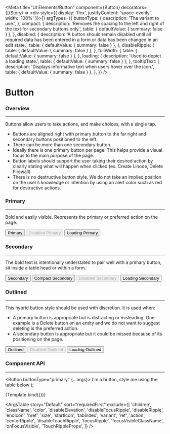 
<Meta
  title="UI Elements/Button"
  component={Button}
  decorators={[(Story) => <div style={{ display: 'flex', justifyContent: 'space-evenly', width: '100%' }}><Story/></div>]}
  argTypes={{
    buttonType: {
      description: 'The variant to use.',
      <!-- Keeping this as an example for labelling a prop as required: -->
      <!-- type: { required: true }, -->
    },
    compact: {
      description: 'Removes the spacing to the left and right of the text for secondary buttons only.',
      table: { defaultValue: { summary: false } },
    },
    disabled: {
      description: 'A button should remain disabled until all required data has been entered in a form or data has been changed in an edit state.',
      table: { defaultValue: { summary: false } },
    },
    disableRipple: {
      table: { defaultValue: { summary: false } },
    },
    fullWidth: {
      table: { defaultValue: { summary: false } },
    },
    loading: {
      description: 'Used to depict a loading state.',
      table: { defaultValue: { summary: false } },
    },
    tooltipText: {
      description: 'Displays informative text when users hover over the icon.',
      table: { defaultValue: { summary: false } },
    },
  }}
/>

# Button

### Overview

<hr />

Buttons allow users to take actions, and make choices, with a single tap.

- Buttons are aligned right with primary button to the far right and secondary buttons positioned to the left.
- There can be more than one secondary button.
- Ideally there is one primary button per page. This helps provide a visual focus to the main purpose of the page.
- Button labels should support the user taking their desired action by clearly stating what will happen when clicked (ex. Create Linode, Delete Firewall).
- There is no destructive button style. We do not take an implied position on the user’s knowledge or intention by using an alert color such as red for destructive actions.

### Primary

<hr />

Bold and easily visible. Represents the primary or preferred action on the page.

<Canvas>
  <Story name="Primary">
    <Button buttonType="primary" data-qa-button="primary">
      Primary
    </Button>
    <Button buttonType="primary" disabled data-qa-button="primary">
      Disabled Primary
    </Button>
    <Button buttonType="primary" loading data-qa-button="primary">
      Loading Primary
    </Button>
  </Story>
</Canvas>

### Secondary

<hr />

The bold text is intentionally understated to pair well with a primary button, sit inside a table head or within a form.

<Canvas>
  <Story name="Secondary">
    <Button buttonType="secondary" data-qa-button="secondary">
      Secondary
    </Button>
    <Button buttonType="secondary" compact data-qa-button="secondary">
      Compact Secondary
    </Button>
    <Button buttonType="secondary" disabled data-qa-button="secondary">
      Disabled Secondary
    </Button>
    <Button buttonType="secondary" loading data-qa-button="secondary">
      Loading Secondary
    </Button>
  </Story>
</Canvas>

### Outlined

<hr />

This hybrid button style should be used with discretion. It is used when:

- A primary button is appropriate but is distracting or misleading. One example is a Delete button on an entity and we do not want to suggest deleting is the preferred action.
- A secondary button is appropriate but it could be missed because of its positioning on the page.

<Canvas>
  <Story name="Outlined">
    <Button buttonType="outlined" data-qa-button="outlined">
      Outlined
    </Button>
    <Button buttonType="outlined" disabled data-qa-button="outlined">
      Disabled Outlined
    </Button>
    <Button buttonType="outlined" loading data-qa-button="outlined">
      Loading Outlined
    </Button>
  </Story>
</Canvas>

### Component API

<hr />

<!-- TODO: Look into why the code generated from binding the component is not accurate -->

  <Button buttonType="primary" {...args}>
    I'm a button, style me using the table below
  </Button>
);

<Canvas>
  <Story name="Default">{Template.bind({})}</Story>
</Canvas>

<ArgsTable
  story="Default"
  sort="requiredFirst"
  exclude={[
    <!-- These are props that are not relevant -->
    'children',
    'className',
    'color',
    'disableElevation',
    'disableFocusRipple',
    'disableRipple',
    'endIcon',
    'href',
    'size',
    'startIcon',
    'tabIndex',
    'variant',
    <!-- These are props inherited from ButtonBase that we do not use -->
    'ref',
    'action',
    'centerRipple',
    'disableTouchRipple',
    'focusRipple',
    'focusVisibleClassName',
    'onFocusVisible',
    'TouchRippleProps',
  ]}
/>
